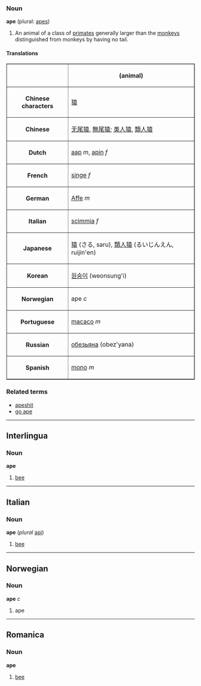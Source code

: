 ===Noun===
'''ape''' (plural: [[apes]])

#An animal of a class of [[primate]]s generally larger than the [[monkey]]s distinguished from monkeys by having no tail.

====Translations====

<table border="1" align="center" cellpadding="5">
<tr><th>                    <th> (animal) </tr>
<tr><th> Chinese characters <td> [[猿]] </tr>
<tr><th> Chinese            <td> [[无尾猿]], [[無尾猿]]; [[类人猿]], [[類人猿]] </tr>
<tr><th> Dutch              <td> [[aap]] ''m'', [[apin]] ''f'' </tr>
<tr><th> French             <td> [[singe#French|singe]] ''f'' </tr>
<tr><th> German             <td> [[Affe]] ''m'' </tr>
<tr><th> Italian            <td> [[scimmia]] ''f'' </tr>
<tr><th> Japanese           <td> [[猿]] (さる, saru), [[類人猿]] (るいじんえん, ruijin'en)</tr>
<tr><th> Korean             <td> [[원숭이]] (weonsung'i) </tr>
<tr><th> Norwegian          <td> ape ''c'' </tr>
<tr><th> Portuguese         <td> [[macaco]] ''m'' </tr>
<tr><th> Russian            <td> [[обезьяна]] (obez'yana) </tr>
<tr><th> Spanish            <td> [[mono#Spanish|mono]] ''m'' </tr>
</table>

===Related terms===
*[[apeshit]]
*[[go ape]]

----
==Interlingua==
===Noun===
'''ape'''

#[[bee]]

----
==Italian==
===Noun===
'''ape''' (''plural'' [[api]])

#[[bee]]

----
==Norwegian==
===Noun===
'''ape''' ''c''

#ape

----
==Romanica==
===Noun===
'''ape'''

#[[bee]]